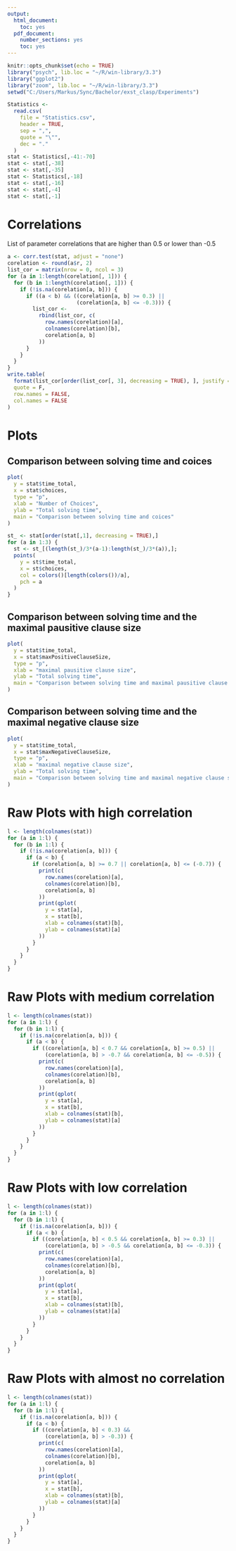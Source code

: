 ```yaml
---
output:
  html_document:
    toc: yes
  pdf_document:
    number_sections: yes
    toc: yes
---
```


```r

knitr::opts_chunk$set(echo = TRUE)
library("psych", lib.loc = "~/R/win-library/3.3")
library("ggplot2")
library("zoom", lib.loc = "~/R/win-library/3.3")
setwd("C:/Users/Markus/Sync/Bachelor/exst_clasp/Experiments")

```

```r

Statistics <-
  read.csv(
    file = "Statistics.csv",
    header = TRUE,
    sep = ",",
    quote = "\"",
    dec = "."
  )
stat <- Statistics[,-41:-70]
stat <- stat[,-38]
stat <- stat[,-35]
stat <- Statistics[,-18]
stat <- stat[,-16]
stat <- stat[,-4]
stat <- stat[,-1]

```

# Correlations

List of parameter correlations that are higher than 0.5 or lower than -0.5

```r

a <- corr.test(stat, adjust = "none")
corelation <- round(a$r, 2)
list_cor = matrix(nrow = 0, ncol = 3)
for (a in 1:length(corelation[, 1])) {
  for (b in 1:length(corelation[, 1])) {
    if (!is.na(corelation[a, b])) {
      if ((a < b) && ((corelation[a, b] >= 0.3) ||
                      (corelation[a, b] <= -0.3))) {
        list_cor <-
          rbind(list_cor, c(
            row.names(corelation)[a],
            colnames(corelation)[b],
            corelation[a, b]
          ))
      }
    }
  }
}
write.table(
  format(list_cor[order(list_cor[, 3], decreasing = TRUE), ], justify = "left"),
  quote = F,
  row.names = FALSE,
  col.names = FALSE
)

```

# Plots

## Comparison between solving time and coices
```r

plot(
  y = stat$time_total,
  x = stat$choices,
  type = "p",
  xlab = "Number of Choices",
  ylab = "Total solving time",
  main = "Comparison between solving time and coices"
)

st_ <- stat[order(stat[,1], decreasing = TRUE),]
for (a in 1:3) {
  st <- st_[(length(st_)/3*(a-1):length(st_)/3*(a)),];
  points(
    y = st$time_total,
    x = st$choices,
    col = colors()[length(colors())/a],
    pch = a
  )
}

```

## Comparison between solving time and the maximal pausitive clause size
```r

plot(
  y = stat$time_total,
  x = stat$maxPositiveClauseSize,
  type = "p",
  xlab = "maximal pausitive clause size",
  ylab = "Total solving time",
  main = "Comparison between solving time and maximal pausitive clause size"
)

```

## Comparison between solving time and the maximal negative clause size
```r

plot(
  y = stat$time_total,
  x = stat$maxNegativeClauseSize,
  type = "p",
  xlab = "maximal negative clause size",
  ylab = "Total solving time",
  main = "Comparison between solving time and maximal negative clause size"
)

```

# Raw Plots with high correlation

```r

l <- length(colnames(stat))
for (a in 1:l) {
  for (b in 1:l) {
    if (!is.na(corelation[a, b])) {
      if (a < b) {
        if (corelation[a, b] >= 0.7 || corelation[a, b] <= (-0.7)) {
          print(c(
            row.names(corelation)[a],
            colnames(corelation)[b],
            corelation[a, b]
          ))
          print(qplot(
            y = stat[a],
            x = stat[b],
            xlab = colnames(stat)[b],
            ylab = colnames(stat)[a]
          ))
        }
      }
    }
  }
}

```

# Raw Plots with medium correlation

```r

l <- length(colnames(stat))
for (a in 1:l) {
  for (b in 1:l) {
    if (!is.na(corelation[a, b])) {
      if (a < b) {
        if ((corelation[a, b] < 0.7 && corelation[a, b] >= 0.5) ||
            (corelation[a, b] > -0.7 && corelation[a, b] <= -0.5)) {
          print(c(
            row.names(corelation)[a],
            colnames(corelation)[b],
            corelation[a, b]
          ))
          print(qplot(
            y = stat[a],
            x = stat[b],
            xlab = colnames(stat)[b],
            ylab = colnames(stat)[a]
          ))
        }
      }
    }
  }
}

```

# Raw Plots with low correlation

```r

l <- length(colnames(stat))
for (a in 1:l) {
  for (b in 1:l) {
    if (!is.na(corelation[a, b])) {
      if (a < b) {
        if ((corelation[a, b] < 0.5 && corelation[a, b] >= 0.3) ||
            (corelation[a, b] > -0.5 && corelation[a, b] <= -0.3)) {
          print(c(
            row.names(corelation)[a],
            colnames(corelation)[b],
            corelation[a, b]
          ))
          print(qplot(
            y = stat[a],
            x = stat[b],
            xlab = colnames(stat)[b],
            ylab = colnames(stat)[a]
          ))
        }
      }
    }
  }
}

```

# Raw Plots with almost no correlation

```r

l <- length(colnames(stat))
for (a in 1:l) {
  for (b in 1:l) {
    if (!is.na(corelation[a, b])) {
      if (a < b) {
        if ((corelation[a, b] < 0.3) &&
            (corelation[a, b] > -0.3)) {
          print(c(
            row.names(corelation)[a],
            colnames(corelation)[b],
            corelation[a, b]
          ))
          print(qplot(
            y = stat[a],
            x = stat[b],
            xlab = colnames(stat)[b],
            ylab = colnames(stat)[a]
          ))
        }
      }
    }
  }
}

```
